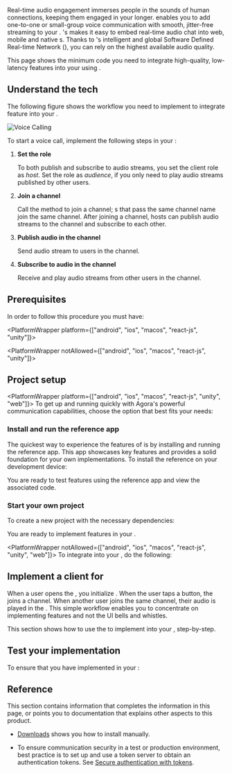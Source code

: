 
Real-time audio engagement immerses people in the sounds of human connections, keeping them engaged in your <Vpl k="CLIENT"/> longer. <Vpd k="PRODUCT" /> enables you to add one-to-one or small-group voice communication with smooth, jitter-free streaming to your <Vpl k="CLIENT"/>. <Vg k="COMPANY"/>'s <Vpd k="SDK" /> makes it easy to embed real-time audio chat into web, mobile and native <Vpl k="CLIENT"/>s. Thanks to <Vg k="COMPANY"/>'s intelligent and global Software Defined Real-time Network ([<Vg k="AGORA_BACKEND" />](../overview/core-concepts#agora-sd-rtn)), you can rely on the highest available audio quality.

This page shows the minimum code you need to integrate high-quality, low-latency <Vpd k="PRODUCT" /> features into your <Vpl k="CLIENT" /> using <Vpd k="SDK" />.

## Understand the tech

The following figure shows the workflow you need to implement to integrate <Vpd k="PRODUCT" /> feature into your <Vpl k="CLIENT" />.

![Voice Calling](/images/voice-sdk/get-started-sdk-voice.png)

To start a voice call, implement the following steps in your <Vpl k="CLIENT" />:

1. **Set the role**
    
    To both publish and subscribe to audio streams, you set the client role as *host*. Set the role as *audience*, if you only need to play audio streams published by other users.

1. **Join a channel**

    Call the method to join a channel; <Vpl k="CLIENT" />s that pass the same channel name join the same channel. After joining a channel, hosts can publish audio streams to the channel and subscribe to each other.

1. **Publish audio in the channel**

    Send audio stream to users in the channel.

1. **Subscribe to audio in the channel**

    Receive and play audio streams from other users in the channel.

## Prerequisites

In order to follow this procedure you must have:

<PlatformWrapper platform={["android", "ios", "macos", "react-js", "unity"]}>
<PrerequisitesGetStarted />
</PlatformWrapper>

<PlatformWrapper notAllowed={["android", "ios", "macos", "react-js", "unity"]}>
<Prerequisites />
</PlatformWrapper>

## Project setup

<PlatformWrapper platform={["android", "ios", "macos", "react-js", "unity", "web"]}>
To get up and running quickly with Agora's powerful communication capabilities, choose the option that best fits your needs:

### Install and run the reference app
The quickest way to experience the features of <Vpd k="SDK" /> is by installing and running the reference app. This app showcases key features and provides a solid foundation for your own implementations.
To install the <Vg k="VSDK" /> reference <Vpl k="CLIENT" /> on your development device:
<ProjectSetup />

You are ready to test <Vpd k="PRODUCT" /> features using the <Vpl k="NAME" /> reference app and view the associated code.

### Start your own project

To create a new <Vpl k="NAME" /> project with the necessary dependencies:
<NewProject />

You are ready to implement <Vpd k="PRODUCT" /> features in your <Vpl k="NAME" /> <Vpl k="CLIENT" />.

</PlatformWrapper>

<PlatformWrapper notAllowed={["android", "ios", "macos", "react-js", "unity", "web"]}>
To integrate <Vpd k="PRODUCT" /> into your <Vpl k="CLIENT" />, do the following:

<ProjectSetup />
</PlatformWrapper>

## Implement a client for <Vpd k="PRODUCT" />

When a user opens the <Vpl k="CLIENT" />, you initialize <Vg k="ENGINE" />. When the user taps a button, the <Vpl k="CLIENT" /> joins a channel. When another user joins the same channel, their audio is played in the <Vpl k="CLIENT" />. This simple workflow enables you to concentrate on implementing <Vpd k="SDK" /> features and not the UI bells and whistles.

This section shows how to use the <Vpd k="SDK" /> to implement <Vpd k="PRODUCT" /> into your <Vpl k="CLIENT" />, step-by-step.

<ProjectImplement />

## Test your implementation

To ensure that you have implemented <Vpd k="PRODUCT" /> in your <Vpl k="CLIENT" />:

<ProjectTest />

## Reference

This section contains information that completes the information in this page, or points you to documentation that explains other aspects to this product.

- [Downloads](../reference/downloads) shows you how to install <Vpd k="SDK" /> manually.

- To ensure communication security in a test or production environment, best practice is to set up and use a token server to obtain an authentication tokens. See [Secure authentication with tokens](../get-started/authentication-workflow).

<Reference />
